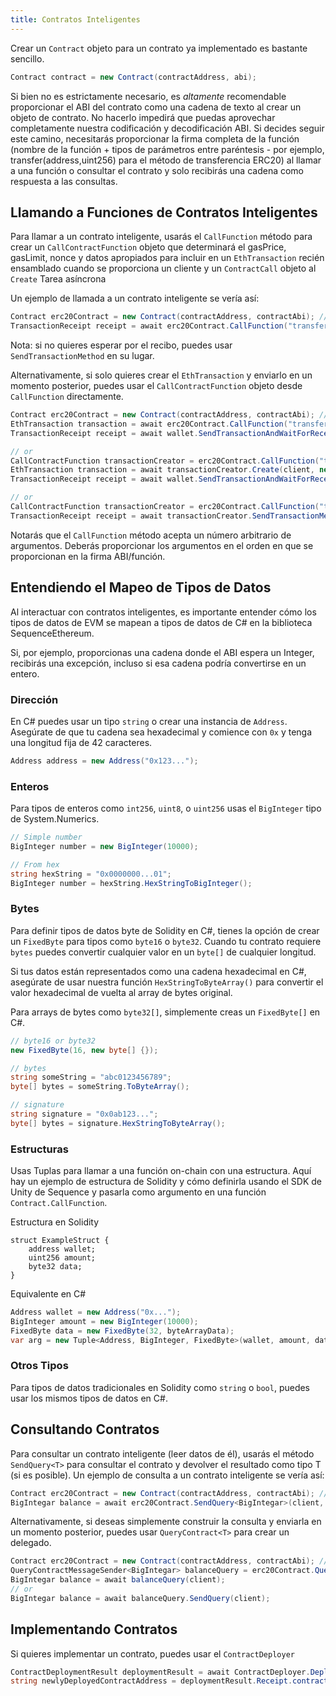 ```yaml
---
title: Contratos Inteligentes
---
```


Crear un `Contract` objeto para un contrato ya implementado es bastante sencillo.

```csharp
Contract contract = new Contract(contractAddress, abi);
```

Si bien no es estrictamente necesario, es <i>altamente</i> recomendable proporcionar el ABI del contrato como una cadena de texto al crear un objeto de contrato. No hacerlo impedirá que puedas aprovechar completamente nuestra codificación y decodificación ABI.
Si decides seguir este camino, necesitarás proporcionar la firma completa de la función (nombre de la función + tipos de parámetros entre paréntesis - por ejemplo, transfer(address,uint256) para el método de transferencia ERC20) al llamar a una función o consultar el contrato y solo recibirás una cadena como respuesta a las consultas.

## Llamando a Funciones de Contratos Inteligentes

Para llamar a un contrato inteligente, usarás el `CallFunction` método para crear un `CallContractFunction` objeto que determinará el gasPrice, gasLimit, nonce y datos apropiados para incluir en un `EthTransaction` recién ensamblado cuando se proporciona un cliente y un `ContractCall` objeto al `Create` Tarea asíncrona

Un ejemplo de llamada a un contrato inteligente se vería así:

```csharp
Contract erc20Contract = new Contract(contractAddress, contractAbi); // We'll use the well-known ERC20 contract as our example case
TransactionReceipt receipt = await erc20Contract.CallFunction("transfer", toAddress, amountAsBigInteger).SendTransactionMethodAndWaitForReceipt(wallet, client);
```

Nota: si no quieres esperar por el recibo, puedes usar `SendTransactionMethod` en su lugar.

Alternativamente, si solo quieres crear el `EthTransaction` y enviarlo en un momento posterior, puedes usar el `CallContractFunction` objeto desde `CallFunction` directamente.

```csharp
Contract erc20Contract = new Contract(contractAddress, contractAbi); // We'll use the well-known ERC20 contract as our example case
EthTransaction transaction = await erc20Contract.CallFunction("transfer", toAddress, amountAsBigInteger).Create(client, new ContractCall(wallet.GetAddress()));
TransactionReceipt receipt = await wallet.SendTransactionAndWaitForReceipt(client, transaction);

// or 
CallContractFunction transactionCreator = erc20Contract.CallFunction("transfer", toAddress, amountAsBigInteger);
EthTransaction transaction = await transactionCreator.Create(client, new ContractCall(wallet.GetAddress()));
TransactionReceipt receipt = await wallet.SendTransactionAndWaitForReceipt(client, transaction);

// or 
CallContractFunction transactionCreator = erc20Contract.CallFunction("transfer", toAddress, amountAsBigInteger);
TransactionReceipt receipt = await transactionCreator.SendTransactionMethodAndWaitForReceipt(wallet, client);
```

Notarás que el `CallFunction` método acepta un número arbitrario de argumentos. Deberás proporcionar los argumentos en el orden en que se proporcionan en la firma ABI/función.

## Entendiendo el Mapeo de Tipos de Datos

Al interactuar con contratos inteligentes, es importante entender cómo los tipos de datos de EVM se mapean a tipos de datos de C# en la biblioteca SequenceEthereum.

Si, por ejemplo, proporcionas una cadena donde el ABI espera un Integer, recibirás una excepción, incluso si esa cadena podría convertirse en un entero.

### Dirección

En C# puedes usar un tipo `string` o crear una instancia de `Address`. Asegúrate de que tu cadena sea hexadecimal
y comience con `0x` y tenga una longitud fija de 42 caracteres.

```csharp
Address address = new Address("0x123...");
```

### Enteros

Para tipos de enteros como `int256`, `uint8`, o `uint256` usas el `BigInteger` tipo de System.Numerics.

```csharp
// Simple number
BigInteger number = new BigInteger(10000);

// From hex
string hexString = "0x0000000...01";
BigInteger number = hexString.HexStringToBigInteger();
```

### Bytes

Para definir tipos de datos byte de Solidity en C#, tienes la opción de crear un `FixedByte` para tipos como `byte16` o `byte32`.
Cuando tu contrato requiere `bytes` puedes convertir cualquier valor en un `byte[]` de cualquier longitud.

Si tus datos están representados como una cadena hexadecimal en C#, asegúrate de usar nuestra función `HexStringToByteArray()` para convertir
el valor hexadecimal de vuelta al array de bytes original.

Para arrays de bytes como `byte32[]`, simplemente creas un `FixedByte[]` en C#.

```csharp
// byte16 or byte32
new FixedByte(16, new byte[] {});

// bytes
string someString = "abc0123456789";
byte[] bytes = someString.ToByteArray();

// signature
string signature = "0x0ab123...";
byte[] bytes = signature.HexStringToByteArray();
```

### Estructuras

Usas Tuplas para llamar a una función on-chain con una estructura. Aquí hay un ejemplo de estructura de Solidity y cómo definirla
usando el SDK de Unity de Sequence y pasarla como argumento en una función `Contract.CallFunction`.

Estructura en Solidity

```solidity
struct ExampleStruct {
    address wallet;
    uint256 amount;
    byte32 data;
}
```

Equivalente en C#

```csharp
Address wallet = new Address("0x...");
BigInteger amount = new BigInteger(10000);
FixedByte data = new FixedByte(32, byteArrayData);
var arg = new Tuple<Address, BigInteger, FixedByte>(wallet, amount, data);
```

### Otros Tipos

Para tipos de datos tradicionales en Solidity como `string` o `bool`, puedes usar los mismos tipos de datos en C#.

## Consultando Contratos

Para consultar un contrato inteligente (leer datos de él), usarás el método `SendQuery<T>` para consultar el contrato y devolver el resultado como tipo T (si es posible).
Un ejemplo de consulta a un contrato inteligente se vería así:

```csharp
Contract erc20Contract = new Contract(contractAddress, contractAbi); // We'll use the well-known ERC20 contract as our example case
BigIntegar balance = await erc20Contract.SendQuery<BigIntegar>(client, "balanceOf", address);
```

Alternativamente, si deseas simplemente construir la consulta y enviarla en un momento posterior, puedes usar `QueryContract<T>` para crear un delegado.

```csharp
Contract erc20Contract = new Contract(contractAddress, contractAbi); // We'll use the well-known ERC20 contract as our example case
QueryContractMessageSender<BigIntegar> balanceQuery = erc20Contract.QueryContract<BigIntegar>("balanceOf", address);
BigIntegar balance = await balanceQuery(client);
// or
BigIntegar balance = await balanceQuery.SendQuery(client);
```

## Implementando Contratos

Si quieres implementar un contrato, puedes usar el `ContractDeployer`

```csharp
ContractDeploymentResult deploymentResult = await ContractDeployer.Deploy(client, wallet, contractBytecodeAsString);
string newlyDeployedContractAddress = deploymentResult.Receipt.contractAddress;
```

